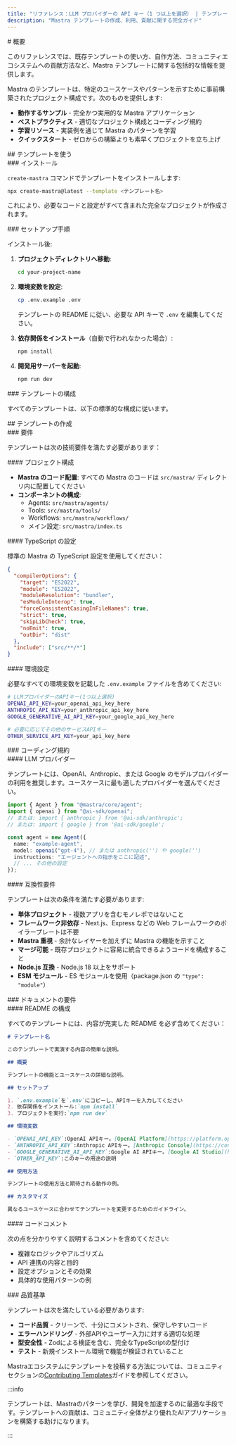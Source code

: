 ```yaml
---
title: "リファレンス：LLM プロバイダーの API キー（1 つ以上を選択） | テンプレート | Mastra ドキュメント"
description: "Mastra テンプレートの作成、利用、貢献に関する完全ガイド"
---
```


<div id="overview">
  # 概要
</div>

このリファレンスでは、既存テンプレートの使い方、自作方法、コミュニティエコシステムへの貢献方法など、Mastra テンプレートに関する包括的な情報を提供します。

Mastra のテンプレートは、特定のユースケースやパターンを示すために事前構築されたプロジェクト構成です。次のものを提供します:

- **動作するサンプル** - 完全かつ実用的な Mastra アプリケーション
- **ベストプラクティス** - 適切なプロジェクト構成とコーディング規約
- **学習リソース** - 実装例を通じて Mastra のパターンを学習
- **クイックスタート** - ゼロからの構築よりも素早くプロジェクトを立ち上げ

<div id="using-templates">
  ## テンプレートを使う
</div>

<div id="installation">
  ### インストール
</div>

`create-mastra` コマンドでテンプレートをインストールします:

```bash copy
npx create-mastra@latest --template <テンプレート名>
```

これにより、必要なコードと設定がすべて含まれた完全なプロジェクトが作成されます。


<div id="setup-process">
  ### セットアップ手順
</div>

インストール後:

1. **プロジェクトディレクトリへ移動**:

   ```bash copy
   cd your-project-name
   ```

2. **環境変数を設定**:

   ```bash copy
   cp .env.example .env
   ```

   テンプレートの README に従い、必要な API キーで `.env` を編集してください。

3. **依存関係をインストール**（自動で行われなかった場合）:

   ```bash copy
   npm install
   ```

4. **開発用サーバーを起動**:

   ```bash copy
   npm run dev
   ```

<div id="template-structure">
  ### テンプレートの構成
</div>

すべてのテンプレートは、以下の標準的な構成に従います。

<div id="creating-templates">
  ## テンプレートの作成
</div>

<div id="requirements">
  ### 要件
</div>

テンプレートは次の技術要件を満たす必要があります：

<div id="project-structure">
  #### プロジェクト構成
</div>

- **Mastra のコード配置**: すべての Mastra のコードは `src/mastra/` ディレクトリ内に配置してください
- **コンポーネントの構成**:
  - Agents: `src/mastra/agents/`
  - Tools: `src/mastra/tools/`
  - Workflows: `src/mastra/workflows/`
  - メイン設定: `src/mastra/index.ts`

<div id="typescript-configuration">
  #### TypeScript の設定
</div>

標準の Mastra の TypeScript 設定を使用してください：

```json title="tsconfig.json"
{
  "compilerOptions": {
    "target": "ES2022",
    "module": "ES2022",
    "moduleResolution": "bundler",
    "esModuleInterop": true,
    "forceConsistentCasingInFileNames": true,
    "strict": true,
    "skipLibCheck": true,
    "noEmit": true,
    "outDir": "dist"
  },
  "include": ["src/**/*"]
}
```


<div id="environment-configuration">
  #### 環境設定
</div>

必要なすべての環境変数を記載した `.env.example` ファイルを含めてください:

```bash title=".env.example"
# LLMプロバイダーのAPIキー(1つ以上選択)
OPENAI_API_KEY=your_openai_api_key_here
ANTHROPIC_API_KEY=your_anthropic_api_key_here
GOOGLE_GENERATIVE_AI_API_KEY=your_google_api_key_here

# 必要に応じてその他のサービスAPIキー
OTHER_SERVICE_API_KEY=your_api_key_here
```


<div id="code-standards">
  ### コーディング規約
</div>

<div id="llm-provider">
  #### LLM プロバイダー
</div>

テンプレートには、OpenAI、Anthropic、または Google のモデルプロバイダーの利用を推奨します。ユースケースに最も適したプロバイダーを選んでください。

```typescript title="src/mastra/agents/example-agent.ts"
import { Agent } from "@mastra/core/agent";
import { openai } from "@ai-sdk/openai";
// または: import { anthropic } from '@ai-sdk/anthropic';
// または: import { google } from '@ai-sdk/google';

const agent = new Agent({
  name: "example-agent",
  model: openai("gpt-4"), // または anthropic('') や google('')
  instructions: "エージェントへの指示をここに記述",
  // ... その他の設定
});
```


<div id="compatibility-requirements">
  #### 互換性要件
</div>

テンプレートは次の条件を満たす必要があります:

- **単体プロジェクト** - 複数アプリを含むモノレポではないこと
- **フレームワーク非依存** - Next.js、Express などの Web フレームワークのボイラープレートは不要
- **Mastra 重視** - 余計なレイヤーを加えずに Mastra の機能を示すこと
- **マージ可能** - 既存プロジェクトに容易に統合できるようコードを構成すること
- **Node.js 互換** - Node.js 18 以上をサポート
- **ESM モジュール** - ES モジュールを使用（package.json の `"type": "module"`）

<div id="documentation-requirements">
  ### ドキュメントの要件
</div>

<div id="readme-structure">
  #### README の構成
</div>

すべてのテンプレートには、内容が充実した README を必ず含めてください：

```markdown title="README.md"
# テンプレート名

このテンプレートで実演する内容の簡単な説明。

## 概要

テンプレートの機能とユースケースの詳細な説明。

## セットアップ

1. `.env.example`を`.env`にコピーし、APIキーを入力してください
2. 依存関係をインストール:`npm install`
3. プロジェクトを実行:`npm run dev`

## 環境変数

- `OPENAI_API_KEY`:OpenAI APIキー。[OpenAI Platform](https://platform.openai.com/api-keys)で取得できます
- `ANTHROPIC_API_KEY`:Anthropic APIキー。[Anthropic Console](https://console.anthropic.com/settings/keys)で取得できます
- `GOOGLE_GENERATIVE_AI_API_KEY`:Google AI APIキー。[Google AI Studio](https://makersuite.google.com/app/apikey)で取得できます
- `OTHER_API_KEY`:このキーの用途の説明

## 使用方法

テンプレートの使用方法と期待される動作の例。

## カスタマイズ

異なるユースケースに合わせてテンプレートを変更するためのガイドライン。
```


<div id="code-comments">
  #### コードコメント
</div>

次の点を分かりやすく説明するコメントを含めてください:

- 複雑なロジックやアルゴリズム
- API 連携の内容と目的
- 設定オプションとその効果
- 具体的な使用パターンの例

<div id="quality-standards">
  ### 品質基準
</div>

テンプレートは次を満たしている必要があります:

- **コード品質** - クリーンで、十分にコメントされ、保守しやすいコード
- **エラーハンドリング** - 外部APIやユーザー入力に対する適切な処理
- **型安全性** - Zodによる検証を含む、完全なTypeScriptの型付け
- **テスト** - 新規インストール環境で機能が検証されていること

Mastraエコシステムにテンプレートを投稿する方法については、コミュニティセクションの[Contributing Templates](/docs/community/contributing-templates)ガイドを参照してください。

:::info

テンプレートは、Mastraのパターンを学び、開発を加速するのに最適な手段です。テンプレートへの貢献は、コミュニティ全体がより優れたAIアプリケーションを構築する助けになります。

:::